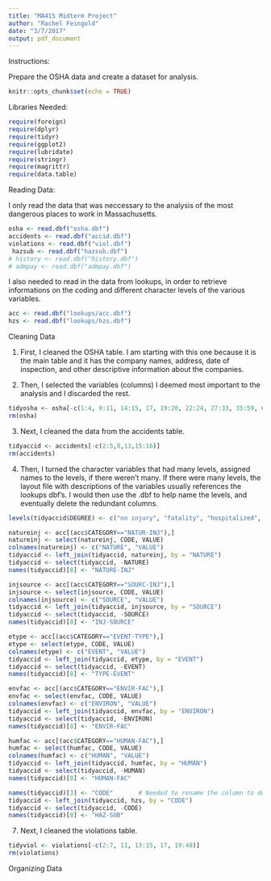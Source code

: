 ```yaml
---
title: "MA415 Midterm Project"
author: "Rachel Feingold"
date: "3/7/2017"
output: pdf_document
---
```

Instructions:

Prepare the OSHA data and create a dataset for analysis.
```r
knitr::opts_chunk$set(echo = TRUE)
```
Libraries Needed:
```r
require(foreign)
require(dplyr)
require(tidyr)
require(ggplot2)
require(lubridate)
require(stringr)
require(magrittr)
require(data.table)
```
Reading Data:

I only read the data that was neccessary to the analysis of the most dangerous places to work in Massachusetts.
```r
osha <- read.dbf("osha.dbf")
accidents <- read.dbf("accid.dbf")
violations <- read.dbf("viol.dbf")
 hazsub <- read.dbf("hazsub.dbf")
# history <- read.dbf("history.dbf")
# admpay <- read.dbf("admpay.dbf")

```
I also needed to read in the data from lookups, in order to retrieve informations on the coding and different character levels of the various variables.
```r
acc <- read.dbf("lookups/acc.dbf")
hzs <- read.dbf("lookups/hzs.dbf")
```

Cleaning Data

1. First, I cleaned the OSHA table. I am starting with this one because it is the main table and it has the company names, address, date of inspection, and other descriptive information about the companies.

2. Then, I selected the variables (columns) I deemed most important to the analysis and I discarded the rest. 
```r
tidyosha <- osha[-c(1:4, 9:11, 14:15, 17, 19:20, 22:24, 27:33, 35:59, 61:63, 68:77, 80:92) ]
rm(osha)
```
3. Next, I cleaned the data from the accidents table. 
```r
tidyaccid <- accidents[-c(2:5,8,13,15:16)]
rm(accidents)
```
4. Then, I turned the character variables that had many levels, assigned names to the levels, if there weren't many. If there were many levels, the layout file with descriptions of the variables usually references the lookups dbf's. I would then use the .dbf to help name the levels, and eventually delete the redundant columns. 
```r
levels(tidyaccid$DEGREE) <- c("no injury", "fatality", "hospitalized", "nonhospitalized")

natureinj <- acc[(acc$CATEGORY=="NATUR-INJ"),]
natureinj <- select(natureinj, CODE, VALUE)
colnames(natureinj) <- c("NATURE", "VALUE")
tidyaccid <- left_join(tidyaccid, natureinj, by = "NATURE")
tidyaccid <- select(tidyaccid, -NATURE)
names(tidyaccid)[8] <- "NATURE-INJ"

injsource <- acc[(acc$CATEGORY=="SOURC-INJ"),]
injsource <- select(injsource, CODE, VALUE)
colnames(injsource) <- c("SOURCE", "VALUE")
tidyaccid <- left_join(tidyaccid, injsource, by = "SOURCE")
tidyaccid <- select(tidyaccid, -SOURCE)
names(tidyaccid)[8] <- "INJ-SOURCE"

etype <- acc[(acc$CATEGORY=="EVENT-TYPE"),]
etype <- select(etype, CODE, VALUE)
colnames(etype) <- c("EVENT", "VALUE")
tidyaccid <- left_join(tidyaccid, etype, by = "EVENT")
tidyaccid <- select(tidyaccid, -EVENT)
names(tidyaccid)[8] <- "TYPE-EVENT"

envfac <- acc[(acc$CATEGORY=="ENVIR-FAC"),]
envfac <- select(envfac, CODE, VALUE)
colnames(envfac) <- c("ENVIRON", "VALUE")
tidyaccid <- left_join(tidyaccid, envfac, by = "ENVIRON")
tidyaccid <- select(tidyaccid, -ENVIRON)
names(tidyaccid)[8] <- "ENVIR-FAC"

humfac <- acc[(acc$CATEGORY=="HUMAN-FAC"),]
humfac <- select(humfac, CODE, VALUE)
colnames(humfac) <- c("HUMAN", "VALUE")
tidyaccid <- left_join(tidyaccid, humfac, by = "HUMAN")
tidyaccid <- select(tidyaccid, -HUMAN)
names(tidyaccid)[8] <- "HUMAN-FAC"

names(tidyaccid)[3] <- "CODE"       # Needed to rename the column to do a join with the lookups code dbf
tidyaccid <- left_join(tidyaccid, hzs, by = "CODE") 
tidyaccid <- select(tidyaccid, -CODE)
names(tidyaccid)[8] <- "HAZ-SUB"

```


7. Next, I cleaned the violations table. 
```r
tidyviol <- violations[-c(2:7, 11, 13:15, 17, 19:48)]
rm(violations)
```


Organizing Data 
